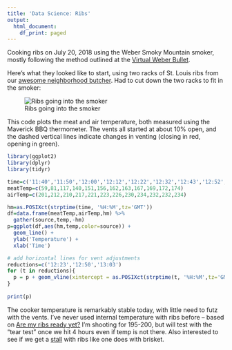 ```yaml
---
title: 'Data Science: Ribs'
output:
  html_document:
    df_print: paged
---
```


Cooking ribs on July 20, 2018 using the Weber Smoky Mountain smoker, mostly following the method outlined at the [Virtual Weber Bullet](http://virtualweberbullet.com/rib2.html).  

Here's what they looked like to start, using two racks of St. Louis ribs from our [awesome neighborhood butcher](http://avedanos.com/). Had to cut down the two racks to fit in the smoker:

![Ribs going into the smoker](ribs_start.png)

This code plots the meat and air temperature, both measured using the Maverick BBQ thermometer.  The vents all started at about 10% open, and the dashed vertical lines indicate changes in venting (closing in red, opening in green).

```r
library(ggplot2)
library(dplyr)
library(tidyr)

time=c('11:40','11:50','12:00','12:12','12:22','12:32','12:43','12:52','13:03','13:14','13:24','13:36')
meatTemp=c(59,81,117,140,151,156,162,163,167,169,172,174)
airTemp=c(201,212,210,217,221,223,226,230,234,232,232,234)

hm=as.POSIXct(strptime(time, '%H:%M',tz='GMT')) 
df=data.frame(meatTemp,airTemp,hm) %>%
  gather(source,temp,-hm)
p=ggplot(df,aes(hm,temp,color=source)) + 
  geom_line() + 
  ylab('Temperature') +
  xlab('Time') 

# add horizontal lines for vent adjustments
reductions=c('12:23','12:50','13:03')
for (t in reductions){
  p = p + geom_vline(xintercept = as.POSIXct(strptime(t, '%H:%M',tz='GMT')) ,linetype='dashed',size=0.5,color='red')
}
  
print(p) 

```

The cooker temperature is remarkably stable today, with little need to futz with the vents.  I've never used internal temperature with ribs before -- based on [Are my ribs ready yet?](https://amazingribs.com/tested-recipes/pork-ribs-recipes/are-my-ribs-ready-yet) I'm shooting for 195-200, but will test with the "tear test" once we hit 4 hours even if temp is not there.  Also interested to see if we get a [stall](https://amazingribs.com/more-technique-and-science/more-cooking-science/understanding-and-beating-barbecue-stall-bane-all) with ribs like one does with brisket.  

